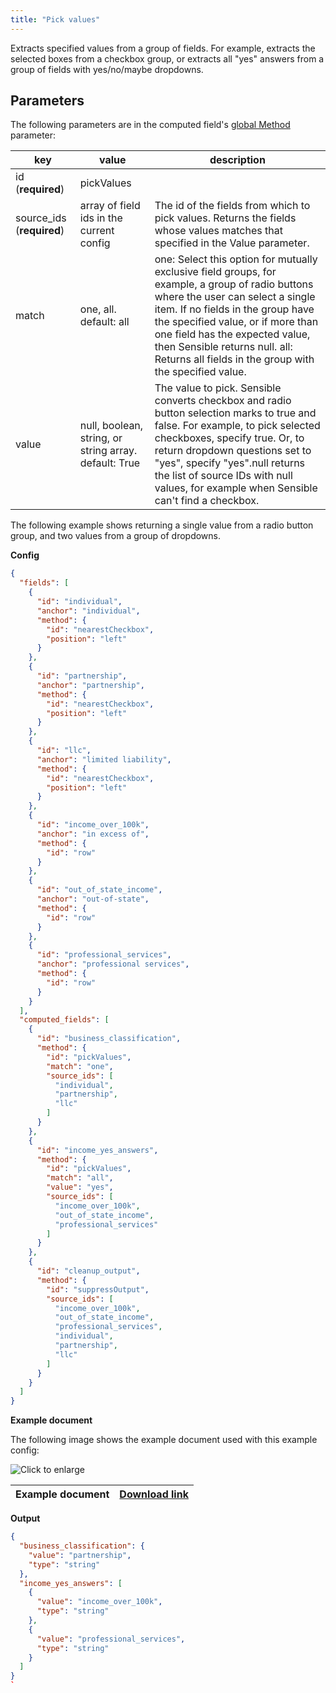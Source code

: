 ```yaml
---
title: "Pick values"
---
```


Extracts specified values from a group of fields. For example, extracts the selected boxes from a checkbox group, or extracts all "yes" answers from a group of fields with yes/no/maybe dropdowns.

## Parameters

The following parameters are in the computed field's [global Method](/senseml-reference/computed-field-methods/index-computed-field-methods#parameters) parameter: 

| key                        | value                                                 | description                                                                                                                                                                                                                                                                                                                                  |
| -------------------------- | ----------------------------------------------------- | -------------------------------------------------------------------------------------------------------------------------------------------------------------------------------------------------------------------------------------------------------------------------------------------------------------------------------------------- |
| id (**required**)          | pickValues                                            |                                                                                                                                                                                                                                                                                                                                              |
| source\_ids (**required**) | array of field ids in the current config              | The id of the fields from which to pick values. Returns the fields whose values matches that specified in the Value parameter.                                                                                                                                                                                                               |
| match                      | one, all. default: all                                | one: Select this option for mutually exclusive field groups, for example, a group of radio buttons where the user can select a single item. If no fields in the group have the specified value, or if more than one field has the expected value, then Sensible returns null. all: Returns all fields in the group with the specified value. |
| value                      | null, boolean, string, or string array. default: True | The value to pick. Sensible converts checkbox and radio button selection marks to true and false. For example, to pick selected checkboxes, specify true. Or, to return dropdown questions set to "yes", specify "yes".null returns the list of source IDs with null values, for example when Sensible can't find a checkbox.                |

The following example shows returning a single value from a radio button group, and two values from a group of dropdowns.

**Config**

```JSON JSON 
{
  "fields": [
    {
      "id": "individual",
      "anchor": "individual",
      "method": {
        "id": "nearestCheckbox",
        "position": "left"
      }
    },
    {
      "id": "partnership",
      "anchor": "partnership",
      "method": {
        "id": "nearestCheckbox",
        "position": "left"
      }
    },
    {
      "id": "llc",
      "anchor": "limited liability",
      "method": {
        "id": "nearestCheckbox",
        "position": "left"
      }
    },
    {
      "id": "income_over_100k",
      "anchor": "in excess of",
      "method": {
        "id": "row"
      }
    },
    {
      "id": "out_of_state_income",
      "anchor": "out-of-state",
      "method": {
        "id": "row"
      }
    },
    {
      "id": "professional_services",
      "anchor": "professional services",
      "method": {
        "id": "row"
      }
    }
  ],
  "computed_fields": [
    {
      "id": "business_classification",
      "method": {
        "id": "pickValues",
        "match": "one",
        "source_ids": [
          "individual",
          "partnership",
          "llc"
        ]
      }
    },
    {
      "id": "income_yes_answers",
      "method": {
        "id": "pickValues",
        "match": "all",
        "value": "yes",
        "source_ids": [
          "income_over_100k",
          "out_of_state_income",
          "professional_services"
        ]
      }
    },
    {
      "id": "cleanup_output",
      "method": {
        "id": "suppressOutput",
        "source_ids": [
          "income_over_100k",
          "out_of_state_income",
          "professional_services",
          "individual",
          "partnership",
          "llc"
        ]
      }
    }
  ]
}
```
**Example document**

The following image shows the example document used with this example config:

![Click to enlarge](/assets/v0/images/screenshots/pick_values.png)

| Example document | [Download link](https://raw.githubusercontent.com/sensible-hq/sensible-docs/main/readme-sync/assets/v0/pdfs/pick%5Fvalues.pdf) |
| ---------------- | ------------------------------------------------------------------------------------------------------------------------------ |

**Output**

```JSON JSON 
{
  "business_classification": {
    "value": "partnership",
    "type": "string"
  },
  "income_yes_answers": [
    {
      "value": "income_over_100k",
      "type": "string"
    },
    {
      "value": "professional_services",
      "type": "string"
    }
  ]
}
`